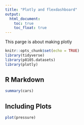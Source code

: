 ```yaml
---
title: "Plotly and flexdashboard"
output: 
  html_document:
    toc: true
    toc_float: true
---
```

This parge is about making plotly
```r
knitr::opts_chunk$set(echo = TRUE)
library(tidyverse)
library(p8105.datasets)
library(plotly)
```

## R Markdown


```r
summary(cars)
```

## Including Plots

```r
plot(pressure)
```


